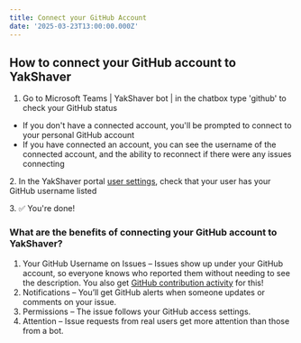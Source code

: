 ```yaml
---
title: Connect your GitHub Account
date: '2025-03-23T13:00:00.000Z'
---
```


## How to connect your GitHub account to YakShaver

1. Go to Microsoft Teams | YakShaver bot | in the chatbox type 'github' to check your GitHub status

* If you don't have a connected account, you'll be prompted to connect to your personal GitHub account
* If you have connected an account, you can see the username of the connected account, and the ability to reconnect if there were any issues connecting

2\. In the YakShaver portal [user settings](https://portal.yakshaver.ai/settings/users), check that your user has your GitHub username listed

3\. ✅ You're done!

### What are the benefits of connecting your GitHub account to YakShaver?

1. Your GitHub Username on Issues – Issues show up under your GitHub account, so everyone knows who reported them without needing to see the description. You also get [GitHub contribution activity](https://docs.github.com/en/account-and-profile/setting-up-and-managing-your-github-profile/managing-contribution-settings-on-your-profile/viewing-contributions-on-your-profile#what-counts-as-a-contribution) for this!
2. Notifications – You’ll get GitHub alerts when someone updates or comments on your issue.
3. Permissions – The issue follows your GitHub access settings.
4. Attention – Issue requests from real users get more attention than those from a bot.
